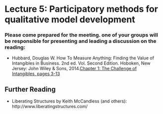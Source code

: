 # Lecture 5: Participatory methods for qualitative model development {#participatory_methods}

### Please come prepared for the meeting. one of your groups will be responsible for presenting and leading a discussion on the reading: 

- Hubbard, Douglas W. How To Measure Anything: Finding the Value of Intangibles in Business. 2nd ed. Vol. Second Edition. Hoboken, New Jersey: John Wiley & Sons, 2014.[Chapter 1: The Challenge of Intangibles, pages 3-13](reading/How to Measure Anything_ Finding the Value of Intangibles in Business.pdf)

## Further Reading 

-	Liberating Structures by Keith McCandless (and others): http://www.liberatingstructures.com/
